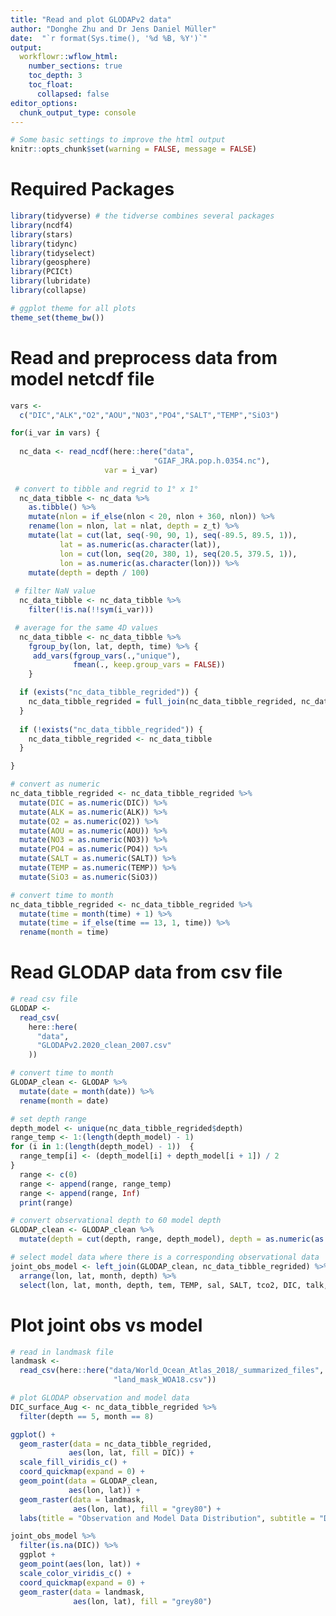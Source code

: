 ```yaml
---
title: "Read and plot GLODAPv2 data"
author: "Donghe Zhu and Dr Jens Daniel Müller"
date:  "`r format(Sys.time(), '%d %B, %Y')`"
output: 
  workflowr::wflow_html:
    number_sections: true
    toc_depth: 3
    toc_float:
      collapsed: false
editor_options:
  chunk_output_type: console
---
```



```r
# Some basic settings to improve the html output
knitr::opts_chunk$set(warning = FALSE, message = FALSE)
```

# Required Packages
```r
library(tidyverse) # the tidverse combines several packages
library(ncdf4)
library(stars)
library(tidync)
library(tidyselect)
library(geosphere)
library(PCICt)
library(lubridate)
library(collapse)
```


```r
# ggplot theme for all plots
theme_set(theme_bw())
```

# Read and preprocess data from model  netcdf file
```r

vars <- 
  c("DIC","ALK","O2","AOU","NO3","PO4","SALT","TEMP","SiO3")

for(i_var in vars) { 
  
  nc_data <- read_ncdf(here::here("data",
                                "GIAF_JRA.pop.h.0354.nc"),
                     var = i_var)
  
 # convert to tibble and regrid to 1° x 1°
  nc_data_tibble <- nc_data %>%
    as.tibble() %>%
    mutate(nlon = if_else(nlon < 20, nlon + 360, nlon)) %>%
    rename(lon = nlon, lat = nlat, depth = z_t) %>%
    mutate(lat = cut(lat, seq(-90, 90, 1), seq(-89.5, 89.5, 1)),
           lat = as.numeric(as.character(lat)),
           lon = cut(lon, seq(20, 380, 1), seq(20.5, 379.5, 1)),
           lon = as.numeric(as.character(lon))) %>%
    mutate(depth = depth / 100)
  
 # filter NaN value
  nc_data_tibble <- nc_data_tibble %>%
    filter(!is.na(!!sym(i_var)))

 # average for the same 4D values
  nc_data_tibble <- nc_data_tibble %>%
    fgroup_by(lon, lat, depth, time) %>% {
     add_vars(fgroup_vars(.,"unique"),
              fmean(., keep.group_vars = FALSE))
    }

  if (exists("nc_data_tibble_regrided")) {
    nc_data_tibble_regrided = full_join(nc_data_tibble_regrided, nc_data_tibble)
  }
  
  if (!exists("nc_data_tibble_regrided")) {
    nc_data_tibble_regrided <- nc_data_tibble 
  }

}

# convert as numeric
nc_data_tibble_regrided <- nc_data_tibble_regrided %>%
  mutate(DIC = as.numeric(DIC)) %>%
  mutate(ALK = as.numeric(ALK)) %>%
  mutate(O2 = as.numeric(O2)) %>%
  mutate(AOU = as.numeric(AOU)) %>%
  mutate(NO3 = as.numeric(NO3)) %>%
  mutate(PO4 = as.numeric(PO4)) %>%
  mutate(SALT = as.numeric(SALT)) %>%
  mutate(TEMP = as.numeric(TEMP)) %>%
  mutate(SiO3 = as.numeric(SiO3))

# convert time to month
nc_data_tibble_regrided <- nc_data_tibble_regrided %>%
  mutate(time = month(time) + 1) %>%
  mutate(time = if_else(time == 13, 1, time)) %>%
  rename(month = time)

```

# Read GLODAP data from csv file
```r

# read csv file
GLODAP <-
  read_csv(
    here::here(
      "data",
      "GLODAPv2.2020_clean_2007.csv"
    ))

# convert time to month
GLODAP_clean <- GLODAP %>%
  mutate(date = month(date)) %>%
  rename(month = date)

# set depth range
depth_model <- unique(nc_data_tibble_regrided$depth)
range_temp <- 1:(length(depth_model) - 1)
for (i in 1:(length(depth_model) - 1))  {
  range_temp[i] <- (depth_model[i] + depth_model[i + 1]) / 2
}
  range <- c(0)
  range <- append(range, range_temp) 
  range <- append(range, Inf)
  print(range)

# convert observational depth to 60 model depth
GLODAP_clean <- GLODAP_clean %>%
  mutate(depth = cut(depth, range, depth_model), depth = as.numeric(as.character(depth)))

# select model data where there is a corresponding observational data
joint_obs_model <- left_join(GLODAP_clean, nc_data_tibble_regrided) %>%
  arrange(lon, lat, month, depth) %>%
  select(lon, lat, month, depth, tem, TEMP, sal, SALT, tco2, DIC, talk, ALK, nitrate, NO3, phosphate, PO4, silicate, SiO3, oxygen, O2, aou, AOU)

```

# Plot joint obs vs model
```r

# read in landmask file
landmask <- 
  read_csv(here::here("data/World_Ocean_Atlas_2018/_summarized_files",
                       "land_mask_WOA18.csv"))

# plot GLODAP observation and model data
DIC_surface_Aug <- nc_data_tibble_regrided %>%
  filter(depth == 5, month == 8)

ggplot() + 
  geom_raster(data = nc_data_tibble_regrided,
             aes(lon, lat, fill = DIC)) +
  scale_fill_viridis_c() +
  coord_quickmap(expand = 0) +
  geom_point(data = GLODAP_clean,
             aes(lon, lat)) +
  geom_raster(data = landmask,
              aes(lon, lat), fill = "grey80") +
  labs(title = "Observation and Model Data Distribution", subtitle = "Depth: 5m | Month: August", x = "Longitude", y = "Latitude", colour = "DIC [mmol/m3]") 

joint_obs_model %>%
  filter(is.na(DIC)) %>%
  ggplot +
  geom_point(aes(lon, lat)) +
  scale_color_viridis_c() +
  coord_quickmap(expand = 0) +
  geom_raster(data = landmask,
              aes(lon, lat), fill = "grey80")

```
